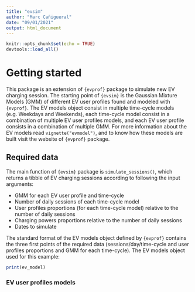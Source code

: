 ```yaml
---
title: "evsim"
author: "Marc Cañigueral"
date: "09/01/2021"
output: html_document
---
```


```r
knitr::opts_chunk$set(echo = TRUE)
devtools::load_all()
```

# Getting started

This package is an extension of `{evprof}` package to simulate new EV charging session. The starting point of `{evsim}` is the Gaussian Mixture Models (GMM) of different EV user profiles found and modeled with `{evprof}`. The EV models object consist in multiple time-cycle models (e.g. Weekdays and Weekends), each time-cycle model consist in a combination of multiple EV user profiles models, and each EV user profile consists in a combination of multiple GMM. For more information about the EV models read `vignette("evmodel")`, and to know how these models are built visit the website of `{evprof}` package.

## Required data

The main function of `{evsim}` package is `simulate_sessions()`, which returns a tibble of EV charging sessions according to following the input arguments:

- GMM for each EV user profile and time-cycle
- Number of daily sessions of each time-cycle model
- User profiles proportions (for each time-cycle model) relative to the number of daily sessions
- Charging powers proportions relative to the number of daily sessions
- Dates to simulate

The standard format of the EV models object defined by `{evprof}` contains the three first points of the required data (sessions/day/time-cycle and user profiles proportions and GMM for each time-cycle). The EV models object used for this example:

```r
print(ev_model)
```


### EV user profiles models




<!-- To simulate an equivalent type of sessions we have to find the following parameters: -->

<!-- * **Charging rates distribution**: We can get the current charging power distribution with function `get_charging_rates_distribution`: -->

<!-- ```{r charging power distribution} -->
<!-- charging_rates <- get_charging_rates_distribution(sessions_demand) %>%  -->
<!--   select(power, ratio) %>%  -->
<!--   mutate(power = c(3.7, 7.3, 11, 22)) -->

<!-- print(charging_rates) -->
<!-- ``` -->

<!-- * **Number of sessions per day**: The daily number of sessions for each model -->

<!-- ```{r daily number of sessions} -->
<!-- n_sessions <- sessions_demand %>%  -->
<!--   group_by(Timecycle) %>%  -->
<!--   summarise(n = n()) %>%  -->
<!--   mutate(n_day = round(n/c(16, 4, 4, 4))) -->

<!-- print(n_sessions) -->
<!-- ``` -->

<!-- * **Profiles distribution**: The user profiles proportion for each model -->

<!-- ```{r profiles ratios} -->
<!-- profiles_ratios <- sessions_demand %>%  -->
<!--   group_by(Timecycle, Profile) %>%  -->
<!--   summarise(n = n()) %>%  -->
<!--   mutate(profile_ratio = n/sum(n)) %>%  -->
<!--   select(model_name = Timecycle, profile = Profile, profile_ratio) -->

<!-- head(profiles_ratios, 10) -->
<!-- ``` -->


<!-- The function `simulate_sessions` of package `{evsim}` lets to simulate the sessions with the configuration above, together with the `dates` of the simulated sessions and the `interval_mins` as the times resolution (in minutes). Moreover, parameters `connection_log` and `energy_log` must be TRUE if the models have been built in a logarithmic scale. -->

<!-- ```{r estimate sessions, eval=F} -->
<!-- library(evsim) -->

<!-- ev_models <- readRDS('results/arnhem2_log_models.rds')[['models']] -->

<!-- my_ev_models <- ev_models %>%  -->
<!--   mutate( -->
<!--     n_sessions = n_sessions$n_day # Update the number of sessions -->
<!--   ) %>%  -->
<!--   update_profiles_ratios( -->
<!--     profiles_ratios # Update the distribution of user profiles -->
<!--   ) -->

<!-- sessions_estimated <- simulate_sessions( -->
<!--   my_ev_models, -->
<!--   charging_rates,  -->
<!--   dates = unique(date(dttm_seq)),  -->
<!--   interval_mins, -->
<!--   connection_log = TRUE,  -->
<!--   energy_log = TRUE -->
<!-- ) -->
<!-- ``` -->
<!-- ```{r estimated sessions, eval=t, echo=F} -->
<!-- # Check that the charging rates distribution is correct with: -->
<!-- # sessions_estimated %>% get_charging_rates_distribution() -->

<!-- head(sessions_estimated) -->
<!-- ``` -->

<!-- Finally, we can calculate the estimated demand and compare it with the real demand: -->

<!-- ```{r simualted demand, eval=F} -->
<!-- estimated_demand <- sessions_estimated %>%  -->
<!--   get_demand(dttm_seq) -->

<!-- comparison_demand <- tibble( -->
<!--   datetime = dttm_seq, -->
<!--   demand_real = rowSums(demand[-1]), -->
<!--   demand_estimated = rowSums(estimated_demand[-1]) -->
<!-- )  -->
<!-- ``` -->
<!-- ```{r simualted demand plot} -->
<!-- comparison_demand %>%  -->
<!--   df_to_ts() %>%  -->
<!--   dygraph(ylab = 'kW') %>%  -->
<!--   dySeries('demand_real', 'Real demand', color = 'black', strokePattern = 'dashed', strokeWidth = 2) %>%  -->
<!--   dySeries('demand_estimated', 'Estimated demand', color = 'navy', fillGraph = T) %>%  -->
<!--   dyCSS("www/dystyle.css") -->
<!-- ``` -->

<!-- It is obvious that the two demand curves don't match perfectly because we are not doing a forecasting model but a simulation model, without inputs that conditionate a particular output. What we can compare is the day times where the demand peaks or valleys occur, and this is a positive comparison for our models, which coincide almost perfectly with the real demand. Moreover, the peak values are in general in concordance with the real peaks. -->




